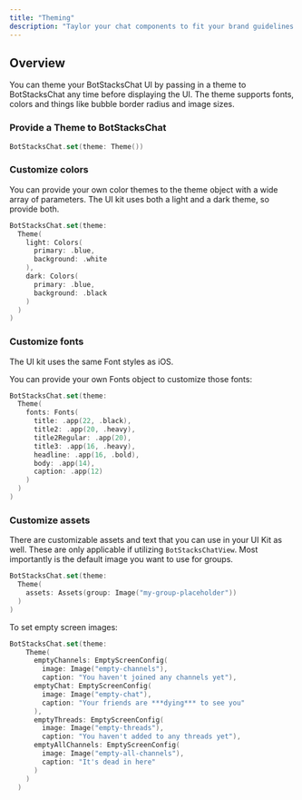 ```yaml
---
title: "Theming"
description: "Taylor your chat components to fit your brand guidelines."
---
```


## Overview

You can theme your BotStacksChat UI by passing in a theme to BotStacksChat any time
before displaying the UI. The theme supports fonts, colors and things like bubble border
radius and image sizes.

### Provide a Theme to BotStacksChat

```Swift
BotStacksChat.set(theme: Theme())
```

### Customize colors

You can provide your own color themes to the theme object with a wide array of parameters.
The UI kit uses both a light and a dark theme, so provide both.

```Swift
BotStacksChat.set(theme:
  Theme(
    light: Colors(
      primary: .blue,
      background: .white
    ),
    dark: Colors(
      primary: .blue,
      background: .black
    )
  )
)
```

### Customize fonts

The UI kit uses the same Font styles as iOS. 

You can provide your own Fonts object to customize
those fonts:

```Swift
BotStacksChat.set(theme:
  Theme(
    fonts: Fonts(
      title: .app(22, .black),
      title2: .app(20, .heavy),
      title2Regular: .app(20),
      title3: .app(16, .heavy),
      headline: .app(16, .bold),
      body: .app(14),
      caption: .app(12)
    )
  )
)
```

### Customize assets

There are customizable assets and text that you can use in your UI Kit as well. These are only applicable if
utilizing `BotStacksChatView`.
Most importantly is the default image you want to use for groups.

```Swift
BotStacksChat.set(theme:
  Theme(
    assets: Assets(group: Image("my-group-placeholder"))
  )
)
```

To set empty screen images:

```Swift
BotStacksChat.set(theme:
    Theme(
      emptyChannels: EmptyScreenConfig(
        image: Image("empty-channels"),
        caption: "You haven't joined any channels yet"),
      emptyChat: EmptyScreenConfig(
        image: Image("empty-chat"),
        caption: "Your friends are ***dying*** to see you"
      ),
      emptyThreads: EmptyScreenConfig(
        image: Image("empty-threads"),
        caption: "You haven't added to any threads yet"),
      emptyAllChannels: EmptyScreenConfig(
        image: Image("empty-all-channels"),
        caption: "It's dead in here"
      )
    )
  )
```
